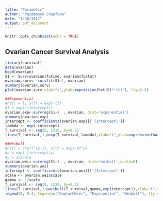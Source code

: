 ```yaml
---
title: "Parametic"
author: "Paidamoyo Chapfuwa"
date: "1/30/2017"
output: pdf_document
---
```


```r
knitr::opts_chunk$set(echo = TRUE)
```

## Ovarian Cancer Survival Analysis


```r
library(survival)
data(ovarian)
head(ovarian)
S1 <- Surv(ovarian$futime, ovarian$fustat)
ovarian.surv<- survfit(S1~1, ovarian)
summary(ovarian.surv)
plot(ovarian.surv,xlab="t",ylab=expression(hat(S)*"(t)"), lty=2:3)

##Exponential
#h(t) = l, S(t) = exp(-lt)
#l = exp(-(intercept))
ovarian.exp<-survreg(S1~1  , ovarian, dist='exponential')
summary(ovarian.exp)
intercept <- coefficients(ovarian.exp)[['(Intercept)']]
lambda <- exp(-intercept)
T_survival <- seq(0, 1210, by=0.1)
lines(T_survival,1-pexp(T_survival,lambda),xlab="t",ylab=expression(hat(S)*"(t)"), col='blue')

##Weibull
#h(t) = a*y*t^(y-1), S(t) = exp(-at^y)
#a = exp(-(intercept)y)
#y = 1/scale
ovarian.wei<-survreg(S1~1  , ovarian, dist='weibull',scale=0)
summary(ovarian.wei)
intercept <- coefficients(ovarian.wei)[['(Intercept)']]
scale <- ovarian.wei$scale
gamma <- 1/scale
T_survival <- seq(0, 1210, by=0.1)
lines(T_survival,1-pweibull(T_survival,gamma,exp(intercept)),xlab="t",ylab=expression(hat(S)*"(t)"), col='red')
legend(0, 0.4, legend=c("KaplanMeier", "Exponential", "Weibull"), lty = c(1,1,1), col = c('black', 'blue', 'red'))
```
